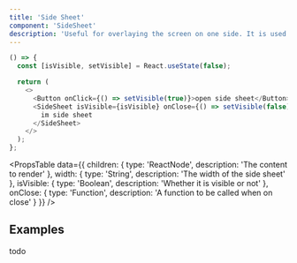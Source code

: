 ```yaml
---
title: 'Side Sheet'
component: 'SideSheet'
description: 'Useful for overlaying the screen on one side. It is used to show more details about a certain content.'
---
```


```js live removeFragment
() => {
  const [isVisible, setVisible] = React.useState(false);

  return (
    <>
      <Button onClick={() => setVisible(true)}>open side sheet</Button>
      <SideSheet isVisible={isVisible} onClose={() => setVisible(false)}>
        im side sheet
      </SideSheet>
    </>
  );
};
```

<PropsTable
  data={{
    children: {
      type: 'ReactNode',
      description: 'The content to render'
    },
    width: {
      type: 'String',
      description: 'The width of the side sheet'
    },
    isVisible: {
      type: 'Boolean',
      description: 'Whether it is visible or not'
    },
    onClose: {
      type: 'Function',
      description: 'A function to be called when on close'
    }
  }}
/>

## Examples

todo
